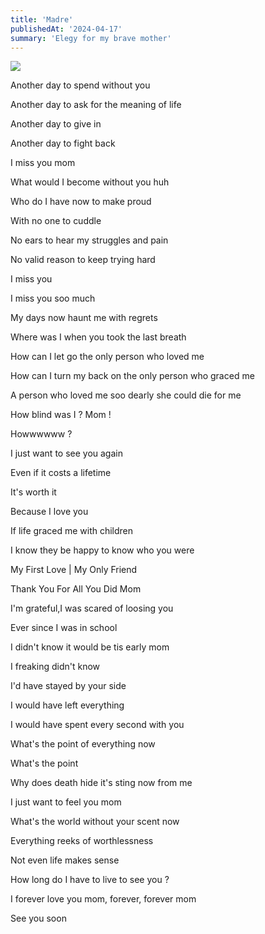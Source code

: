 ```yaml
---
title: 'Madre'
publishedAt: '2024-04-17'
summary: 'Elegy for my brave mother'
---
```


![](/covers/madre.png)

Another day to spend without you

Another day to ask for the meaning of life

Another day to give in

Another day to fight back

I miss you mom

What would I become without you huh

Who do I have now to make proud

With no one to cuddle

No ears to hear my struggles and pain

No valid reason to keep trying hard

I miss you

I miss you soo much

My days now haunt me with regrets

Where was I when you took the last breath

How can I let go the only person who loved me

How can I turn my back on the only person who graced me

A person who loved me soo dearly she could die for me

How blind was I ? Mom !

Howwwwww ?

I just want to see you again

Even if it costs a lifetime

It's worth it

Because I love you

If life graced me with children

I know they be happy to know who you were

My First Love | My Only Friend

Thank You For All You Did Mom

I'm grateful,I was scared of loosing you

Ever since I was in school

I didn't know it would be tis early mom

I freaking didn't know

I'd have stayed by your side

I would have left everything

I would have spent every second with you

What's the point of everything now

What's the point

Why does death hide it's sting now from me

I just want to feel you mom

What's the world without your scent now

Everything reeks of worthlessness

Not even life makes sense

How long do I have to live to see you ?

I forever love you mom, forever, forever mom

See you soon
